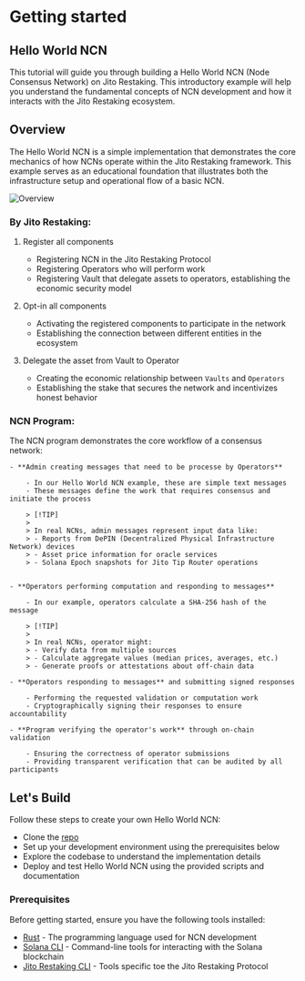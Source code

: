 # Getting started

## Hello World NCN

This tutorial will guide you through building a Hello World NCN (Node Consensus Network) on Jito Restaking. 
This introductory example will help you understand the fundamental concepts of NCN development and how it interacts with the Jito Restaking ecosystem.

## Overview

The Hello World NCN is a simple implementation that demonstrates the core mechanics of how NCNs operate within the Jito Restaking framework. 
This example serves as an educational foundation that illustrates both the infrastructure setup and operational flow of a basic NCN.

![Overview](./overview.png)

### By Jito Restaking:

1. Register all components

    - Registering NCN in the Jito Restaking Protocol
    - Registering Operators who will perform work
    - Registering Vault that delegate assets to operators, establishing the economic security model

2. Opt-in all components

    - Activating the registered components to participate in the network
    - Establishing the connection between different entities in the ecosystem

3. Delegate the asset from Vault to Operator

    - Creating the economic relationship between `Vaults` and `Operators`
    - Establishing the stake that secures the network and incentivizes honest behavior

### NCN Program:

The NCN program demonstrates the core workflow of a consensus network:

    - **Admin creating messages that need to be processe by Operators**

        - In our Hello World NCN example, these are simple text messages
        - These messages define the work that requires consensus and initiate the process

        > [!TIP]
        >
        > In real NCNs, admin messages represent input data like:
        > - Reports from DePIN (Decentralized Physical Infrastructure Network) devices
        > - Asset price information for oracle services
        > - Solana Epoch snapshots for Jito Tip Router operations
        

    - **Operators performing computation and responding to messages**

        - In our example, operators calculate a SHA-256 hash of the message

        > [!TIP]
        >
        > In real NCNs, operator might:
        > - Verify data from multiple sources
        > - Calculate aggregate values (median prices, averages, etc.)
        > - Generate proofs or attestations about off-chain data

    - **Operators responding to messages** and submitting signed responses

        - Performing the requested validation or computation work
        - Cryptographically signing their responses to ensure accountability
    
    - **Program verifying the operator's work** through on-chain validation

        - Ensuring the correctness of operator submissions
        - Providing transparent verification that can be audited by all participants

## Let's Build

Follow these steps to create your own Hello World NCN:

- Clone the [repo](https://github.com/aoikurokawa/hello-world-ncn)
- Set up your development environment using the prerequisites below
- Explore the codebase to understand the implementation details
- Deploy and test Hello World NCN using the provided scripts and documentation


### Prerequisites

Before getting started, ensure you have the following tools installed:

- [Rust] - The programming language used for NCN development
- [Solana CLI] - Command-line tools for interacting with the Solana blockchain
- [Jito Restaking CLI] - Tools specific toe the Jito Restaking Protocol

[Rust]: https://www.rust-lang.org/tools/install
[Solana CLI]: https://solana.com/docs/intro/installation
[Jito Restaking CLI]: https://github.com/jito-foundation/restaking/blob/master/cli/getting_started.md
